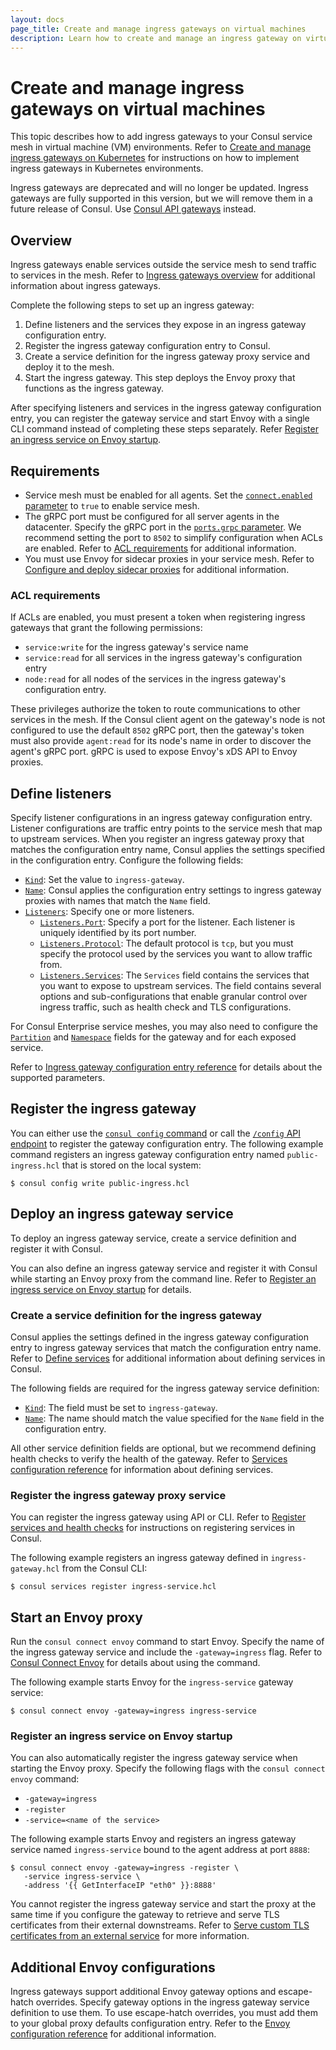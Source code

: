 ```yaml
---
layout: docs
page_title: Create and manage ingress gateways on virtual machines
description: Learn how to create and manage an ingress gateway on virtual machines. Ingress gateways are Consul service mesh constructs that listen for requests from external network locations and route authorized traffic to destinations in the service mesh.
---
```


# Create and manage ingress gateways on virtual machines

This topic describes how to add ingress gateways to your Consul service mesh in virtual machine (VM) environments. Refer to [Create and manage ingress gateways on Kubernetes](/consul/docs/north-south/ingress-gateway/create-k8s) for instructions on how to implement ingress gateways in Kubernetes environments.

<Note>

Ingress gateways are deprecated and will no longer be updated. Ingress gateways are fully supported
in this version, but we will remove them in a future release of Consul. Use [Consul API gateways](/consul/docs/north-south/api-gateway) instead.

</Note>

## Overview

Ingress gateways enable services outside the service mesh to send traffic to services in the mesh. Refer to [Ingress gateways overview](/consul/docs/north-south/ingress-gateway/) for additional information about ingress gateways. 

Complete the following steps to set up an ingress gateway:

1. Define listeners and the services they expose in an ingress gateway configuration entry.
1. Register the ingress gateway configuration entry to Consul.
1. Create a service definition for the ingress gateway proxy service and deploy it to the mesh. 
1. Start the ingress gateway. This step deploys the Envoy proxy that functions as the ingress gateway.

After specifying listeners and services in the ingress gateway configuration entry, you can register the gateway service and start Envoy with a single CLI command instead of completing these steps separately. Refer [Register an ingress service on Envoy startup](#register-an-ingress-service-on-envoy-startup).

## Requirements

- Service mesh must be enabled for all agents. Set the [`connect.enabled` parameter](/consul/docs/reference/agent#connect) to `true` to enable service mesh.
- The gRPC port must be configured for all server agents in the datacenter. Specify the gRPC port in the [`ports.grpc` parameter](/consul/docs/reference/agent#grpc_port). We recommend setting the port to `8502` to simplify configuration when ACLs are enabled. Refer to [ACL requirements](#acl-requirements) for additional information.
- You must use Envoy for sidecar proxies in your service mesh. Refer to [Configure and deploy sidecar proxies](/consul/docs/connect/proxy/deploy-sidecar) for additional information.

### ACL requirements

If ACLs are enabled, you must present a token when registering ingress gateways that grant the following permissions:

- `service:write` for the ingress gateway's service name
- `service:read` for all services in the ingress gateway's configuration entry
- `node:read` for all nodes of the services in the ingress gateway's configuration entry.

These privileges authorize the token to route communications to other services in the mesh. If the Consul client agent on the gateway's node is not configured to use the default `8502` gRPC port, then the gateway's token must also provide `agent:read` for its node's name in order to discover the agent's gRPC port. gRPC is used to expose Envoy's xDS API to Envoy proxies.

## Define listeners

Specify listener configurations in an ingress gateway configuration entry. Listener configurations are traffic entry points to the service mesh that map to upstream services. When you register an ingress gateway proxy that matches the configuration entry name, Consul applies the settings specified in the configuration entry. Configure the following fields:

- [`Kind`](/consul/docs/reference/config-entry/ingress-gateway#kind): Set the value to `ingress-gateway`.
- [`Name`](/consul/docs/reference/config-entry/ingress-gateway#name): Consul applies the configuration entry settings to ingress gateway proxies with names that match the `Name` field.
- [`Listeners`](/consul/docs/reference/config-entry/ingress-gateway#listeners): Specify one or more listeners.
    - [`Listeners.Port`](/consul/docs/reference/config-entry/ingress-gateway#listeners-port): Specify a port for the listener. Each listener is uniquely identified by its port number.
    - [`Listeners.Protocol`](/consul/docs/reference/config-entry/ingress-gateway#listeners-protocol): The default protocol is `tcp`, but you must specify the protocol used by the services you want to allow traffic from.
    - [`Listeners.Services`](/consul/docs/reference/config-entry/ingress-gateway#listeners-services): The `Services` field contains the services that you want to expose to upstream services. The field contains several options and sub-configurations that enable granular control over ingress traffic, such as health check and TLS configurations.

For Consul Enterprise service meshes, you may also need to configure the [`Partition`](/consul/docs/reference/config-entry/ingress-gateway#partition) and [`Namespace`](/consul/docs/reference/config-entry/ingress-gateway#namespace) fields for the gateway and for each exposed service.

Refer to [Ingress gateway configuration entry reference](/consul/docs/referenece/config-entry/ingress-gateway) for details about the supported parameters.

##  Register the ingress gateway

You can either use the [`consul config` command](/consul/commands/config) or call the [`/config` API endpoint](/consul/api-docs/config) to register the gateway configuration entry. 
The following example command registers an ingress gateway configuration entry named `public-ingress.hcl` that is stored on the local system:

```shell-session
$ consul config write public-ingress.hcl
```

## Deploy an ingress gateway service

To deploy an ingress gateway service, create a service definition and register it with Consul.

You can also define an ingress gateway service and register it with Consul while starting an Envoy proxy from the command line. Refer to [Register an ingress service on Envoy startup](#register-an-ingress-service-on-envoy-startup) for details.

### Create a service definition for the ingress gateway

Consul applies the settings defined in the ingress gateway configuration entry to ingress gateway services that match the configuration entry name. Refer to [Define services](/consul/docs/register/service/vm/define) for additional information about defining services in Consul.

The following fields are required for the ingress gateway service definition:

- [`Kind`](/consul/docs/reference/service#kind): The field must be set to `ingress-gateway`.
- [`Name`](/consul/docs/reference/service#name): The name should match the value specified for the `Name` field in the configuration entry.

All other service definition fields are optional, but we recommend defining health checks to verify the health of the gateway. Refer to [Services configuration reference](/consul/docs/reference/service) for information about defining services.

### Register the ingress gateway proxy service

You can register the ingress gateway using API or CLI. Refer to [Register services and health checks](/consul/docs/register/service/vm/) for instructions on registering services in Consul.

The following example registers an ingress gateway defined in `ingress-gateway.hcl` from the Consul CLI:

```shell-session
$ consul services register ingress-service.hcl
```

## Start an Envoy proxy

Run the `consul connect envoy` command to start Envoy. Specify the name of the ingress gateway service and include the `-gateway=ingress` flag. Refer to [Consul Connect Envoy](/consul/commands/connect/envoy) for details about using the command.

The following example starts Envoy for the `ingress-service` gateway service:

```shell-session
$ consul connect envoy -gateway=ingress ingress-service
```

### Register an ingress service on Envoy startup

You can also automatically register the ingress gateway service when starting the Envoy proxy. Specify the following flags with the `consul connect envoy` command:

- `-gateway=ingress`
- `-register`
- `-service=<name of the service>`

The following example starts Envoy and registers an ingress gateway service named `ingress-service` bound to the agent address at port `8888`:

```shell-session
$ consul connect envoy -gateway=ingress -register \
   -service ingress-service \
   -address '{{ GetInterfaceIP "eth0" }}:8888'
```
You cannot register the ingress gateway service and start the proxy at the same time if you configure the gateway to retrieve and serve TLS certificates from their external downstreams. Refer to [Serve custom TLS certificates from an external service](/consul/docs/north-south/ingress-gateway/tls-external-service) for more information.

## Additional Envoy configurations

Ingress gateways support additional Envoy gateway options and escape-hatch overrides. Specify gateway options in the ingress gateway service definition to use them. To use escape-hatch overrides, you must add them to your global proxy defaults configuration entry. Refer to the [Envoy configuration reference](/consul/docs/reference/proxy/envoy) for additional information.